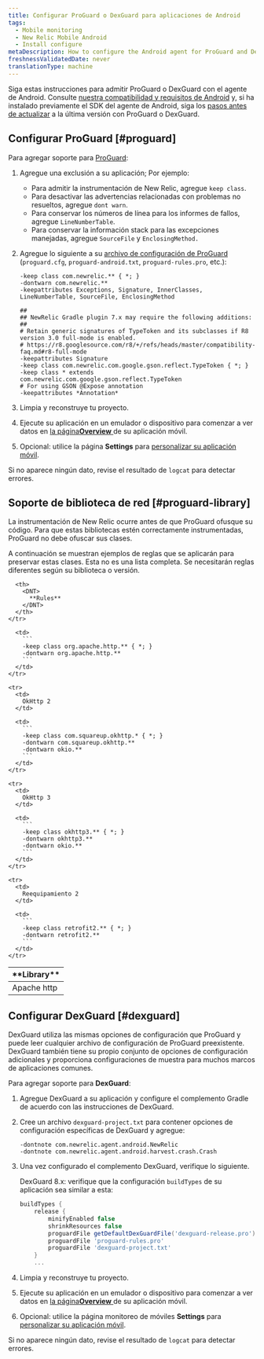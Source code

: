 ```yaml
---
title: Configurar ProGuard o DexGuard para aplicaciones de Android
tags:
  - Mobile monitoring
  - New Relic Mobile Android
  - Install configure
metaDescription: How to configure the Android agent for ProGuard and DexGuard
freshnessValidatedDate: never
translationType: machine
---
```


Siga estas instrucciones para admitir ProGuard o DexGuard con el agente de Android. Consulte [nuestra compatibilidad y requisitos de Android](/docs/mobile-monitoring/new-relic-mobile-android/get-started/new-relic-android-compatibility-requirements) y, si ha instalado previamente el SDK del agente de Android, siga los [pasos antes de actualizar](/docs/mobile-apps/android-1-upgrade) a la última versión con ProGuard o DexGuard.

## Configurar ProGuard [#proguard]

Para agregar soporte para [ProGuard](http://proguard.sourceforge.net/manual/usage.html):

1. Agregue una exclusión a su aplicación; Por ejemplo:

   * Para admitir la instrumentación de New Relic, agregue `keep class`.
   * Para desactivar las advertencias relacionadas con problemas no resueltos, agregue `dont warn`.
   * Para conservar los números de línea para los informes de fallos, agregue `LineNumberTable`.
   * Para conservar la información stack para las excepciones manejadas, agregue `SourceFile` y `EnclosingMethod.`

2. Agregue lo siguiente a su [archivo de configuración de ProGuard](#proguard-library) (`proguard.cfg`, `proguard-android.txt`, `proguard-rules.pro`, etc.):

   ```
   -keep class com.newrelic.** { *; }
   -dontwarn com.newrelic.**
   -keepattributes Exceptions, Signature, InnerClasses, LineNumberTable, SourceFile, EnclosingMethod

   ##
   ## NewRelic Gradle plugin 7.x may require the following additions:
   ##
   # Retain generic signatures of TypeToken and its subclasses if R8 version 3.0 full-mode is enabled.
   # https://r8.googlesource.com/r8/+/refs/heads/master/compatibility-faq.md#r8-full-mode
   -keepattributes Signature
   -keep class com.newrelic.com.google.gson.reflect.TypeToken { *; }
   -keep class * extends com.newrelic.com.google.gson.reflect.TypeToken
   # For using GSON @Expose annotation
   -keepattributes *Annotation*
   ```

3. Limpia y reconstruye tu proyecto.

4. Ejecute su aplicación en un emulador o dispositivo para comenzar a ver datos en [la página<DNT>**Overview**</DNT> ](/docs/mobile-apps/mobile-apps-dashboard)de su aplicación móvil.

5. Opcional: utilice la página <InlinePopover type="mobile"/><DNT>**Settings**</DNT> para [personalizar su aplicación móvil](/docs/mobile-apps/customizing-your-mobile-app-settings).

Si no aparece ningún dato, revise el resultado de `logcat` para detectar errores.

<InstallFeedback/>

## Soporte de biblioteca de red [#proguard-library]

La instrumentación de New Relic ocurre antes de que ProGuard ofusque su código. Para que estas bibliotecas estén correctamente instrumentadas, ProGuard no debe ofuscar sus clases.

A continuación se muestran ejemplos de reglas que se aplicarán para preservar estas clases. Esta no es una lista completa. Se necesitarán reglas diferentes según su biblioteca o versión.

<table>
  <thead>
    <tr>
      <th style={{ width: "200px" }}>
        <DNT>
          **Library**
        </DNT>
      </th>

      <th>
        <DNT>
          **Rules**
        </DNT>
      </th>
    </tr>
  </thead>

  <tbody>
    <tr>
      <td>
        Apache http
      </td>

      <td>
        ```
        -keep class org.apache.http.** { *; }
        -dontwarn org.apache.http.**
        ```
      </td>
    </tr>

    <tr>
      <td>
        OkHttp 2
      </td>

      <td>
        ```
        -keep class com.squareup.okhttp.* { *; }
        -dontwarn com.squareup.okhttp.**
        -dontwarn okio.**
        ```
      </td>
    </tr>

    <tr>
      <td>
        OkHttp 3
      </td>

      <td>
        ```
        -keep class okhttp3.** { *; }
        -dontwarn okhttp3.**
        -dontwarn okio.**
        ```
      </td>
    </tr>

    <tr>
      <td>
        Reequipamiento 2
      </td>

      <td>
        ```
        -keep class retrofit2.** { *; }
        -dontwarn retrofit2.**
        ```
      </td>
    </tr>
  </tbody>
</table>

## Configurar DexGuard [#dexguard]

DexGuard utiliza las mismas opciones de configuración que ProGuard y puede leer cualquier archivo de configuración de ProGuard preexistente. DexGuard también tiene su propio conjunto de opciones de configuración adicionales y proporciona configuraciones de muestra para muchos marcos de aplicaciones comunes.

Para agregar soporte para <DNT>**DexGuard**</DNT>:

1. Agregue DexGuard a su aplicación y configure el complemento Gradle de acuerdo con las instrucciones de DexGuard.

2. Cree un archivo `dexguard-project.txt` para contener opciones de configuración específicas de DexGuard y agregue:

   ```
   -dontnote com.newrelic.agent.android.NewRelic
   -dontnote com.newrelic.agent.android.harvest.crash.Crash
   ```

3. Una vez configurado el complemento DexGuard, verifique lo siguiente.

   DexGuard 8.x: verifique que la configuración `buildTypes` de su aplicación sea similar a esta:

   ```gradle
   buildTypes {
       release {
           minifyEnabled false
           shrinkResources false
           proguardFile getDefaultDexGuardFile('dexguard-release.pro')
           proguardFile 'proguard-rules.pro'
           proguardFile 'dexguard-project.txt'
       } 
       ...
   ```

4. Limpia y reconstruye tu proyecto.

5. Ejecute su aplicación en un emulador o dispositivo para comenzar a ver datos en [la página<DNT>**Overview**</DNT> ](/docs/mobile-apps/mobile-apps-dashboard)de su aplicación móvil.

6. Opcional: utilice la página monitoreo de móviles <DNT>**Settings**</DNT> para [personalizar su aplicación móvil](/docs/mobile-apps/customizing-your-mobile-app-settings).

Si no aparece ningún dato, revise el resultado de `logcat` para detectar errores.